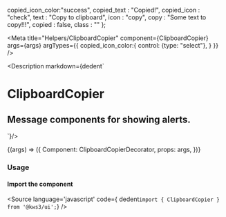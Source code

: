 
  copied_icon_color:"success",
  copied_text : "Copied!",
  copied_icon : "check",
  text : "Copy to clipboard",
  icon : "copy",
  copy : "Some text to copy!!!",
  copied : false,
  class : ""
};

<Meta
  title="Helpers/ClipboardCopier"
  component={ClipboardCopier}
  args={args}
  argTypes={{
    copied_icon_color:{
      control: {type: "select"},
    }
  }}
/>

<Description markdown={dedent`
# ClipboardCopier
## Message components for showing alerts.
`}/>

<Canvas>
  <Story
  name="ClipboardCopier"
  args={args}
  >
  {(args) => ({
    Component: ClipboardCopierDecorator,
    props: args,
  })}
  </Story>
</Canvas>

<ArgsTable story="ClipboardCopier" />

### Usage
#### Import the component
<Source
  language='javascript'
  code={ dedent`import { ClipboardCopier } from '@kws3/ui';`}
/>